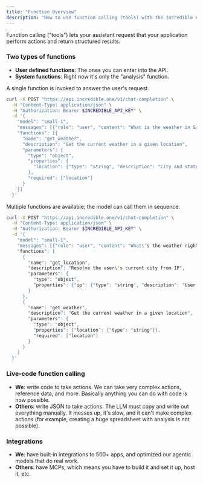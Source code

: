 ```yaml
---
title: "Function Overview"
description: "How to use function calling (tools) with the Incredible API"
---
```


Function calling ("tools") lets your assistant request that your application perform actions and return structured results.

### Two types of functions

- **User defined functions**: The ones you can enter into the API.
- **System functions**: Right now it's only the "analysis" function.

<Expandable title="Single function example">
  A single function is invoked to answer the user's request.

  ```bash
  curl -X POST "https://api.incredible.one/v1/chat-completion" \
    -H "Content-Type: application/json" \
    -H "Authorization: Bearer $INCREDIBLE_API_KEY" \
    -d '{
      "model": "small-1",
      "messages": [{"role": "user", "content": "What is the weather in San Francisco?"}],
      "functions": [{
        "name": "get_weather",
        "description": "Get the current weather in a given location",
        "parameters": {
          "type": "object",
          "properties": {
            "location": {"type": "string", "description": "City and state, e.g. San Francisco, CA"}
          },
          "required": ["location"]
        }
      }]
    }'
  ```
</Expandable>

<Expandable title="Sequential functions">
  Multiple functions are available; the model can call them in sequence.

  ```bash
  curl -X POST "https://api.incredible.one/v1/chat-completion" \
    -H "Content-Type: application/json" \
    -H "Authorization: Bearer $INCREDIBLE_API_KEY" \
    -d '{
      "model": "small-1",
      "messages": [{"role": "user", "content": "What\'s the weather right now where I am?"}],
      "functions": [
        {
          "name": "get_location",
          "description": "Resolve the user\'s current city from IP",
          "parameters": {
            "type": "object",
            "properties": {"ip": {"type": "string", "description": "User IP address"}}
          }
        },
        {
          "name": "get_weather",
          "description": "Get the current weather in a given location",
          "parameters": {
            "type": "object",
            "properties": {"location": {"type": "string"}},
            "required": ["location"]
          }
        }
      ]
    }'
  ```
</Expandable>

### Live‑code function calling

- **We**: write code to take actions. We can take very complex actions, reference data, and more. Basically anything you can do with code is now possible.
- **Others**: write JSON to take actions. The LLM must copy and write out everything manually. It messes up, it's slow, and it can't make complex actions (for example, creating a huge spreadsheet with analysis is not possible).

### Integrations

- **We**: have built‑in integrations to 500+ apps, and optimized our agentic models that do real work.
- **Others**: have MCPs, which means you have to build it and set it up, host it, etc.
